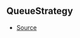## QueueStrategy



- [Source](https://github.com/Androz2091/discord-player/blob/8b29b68/packages/utils/src/Queue.ts#L1)
